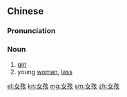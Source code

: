 ==Chinese==
{{zh-forms}}

===Pronunciation===
{{zh-pron
|m=nǚhái,er=y
|c=neoi5 haai4
|cat=n
}}

===Noun===
{{zh-noun}}

# [[girl]]
# young [[woman]], [[lass]]

[[el:女孩]]
[[kn:女孩]]
[[mg:女孩]]
[[sm:女孩]]
[[zh:女孩]]